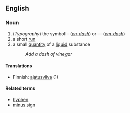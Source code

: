 ==English==

===Noun===
#(''Typography'') the symbol – (''[[en-dash]]'') or — (''[[em-dash]]'')
#a short [[run]]
#a small [[quantity]] of a [[liquid]] substance
#: ''Add a dash of vinegar''


====Translations====

*Finnish: [[ajatusviiva]] (1)

====Related terms====

*[[hyphen]]
*[[minus sign]]